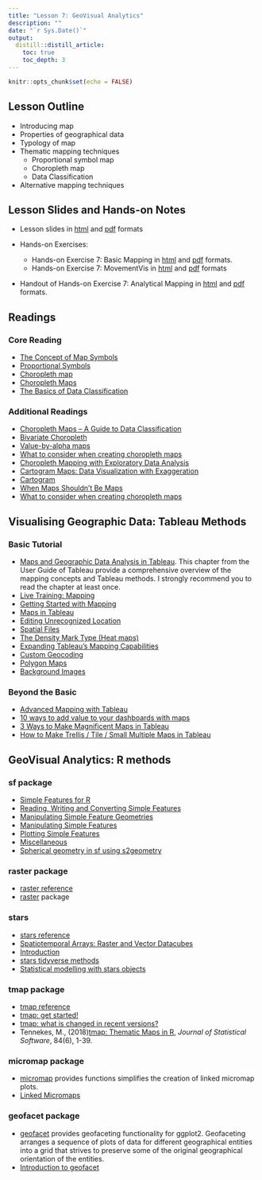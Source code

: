 ```yaml
---
title: "Lesson 7: GeoVisual Analytics"
description: ""
date: "`r Sys.Date()`"
output:
  distill::distill_article:
    toc: true
    toc_depth: 3
---
```


```r
knitr::opts_chunk$set(echo = FALSE)
```

## Lesson Outline

* Introducing map
* Properties of geographical data
* Typology of map
* Thematic mapping techniques
    * Proportional symbol map
    * Choropleth map
    * Data Classification
* Alternative mapping techniques

## Lesson Slides and Hands-on Notes 

- Lesson slides in [html](../lesson/Lesson07/Lesson07-GeoVA.html) and [pdf](../lesson/Lesson07/Lesson07-GeoVA.pdf) formats

- Hands-on Exercises:
    - Hands-on Exercise 7: Basic Mapping in  [html](../Hands-on_Ex/Hands-on_Ex07/Hands-on_Ex07-BasicMapping.html) and [pdf](../Hands-on_Ex/Hands-on_Ex07/Hands-on_Ex07-BasicMapping.pdf) formats.
    - Hands-on Exercise 7: MovementVis in [html](../Hands-on_Ex/Hands-on_Ex07/Hands-on_Ex07-MovementVis.html) and [pdf](../Hands-on_Ex/Hands-on_Ex07/Hands-on_Ex07-MovementVis.pdf) formats

- Handout of Hands-on Exercise 7: Analytical Mapping in [html](../Hands-on_Ex/Hands-on_Ex07/Hands-on_Ex07-AMap.html) and [pdf](../Hands-on_Ex/Hands-on_Ex07/Hands-on_Ex07-AMap.pdf) formats.




## Readings

### Core Reading

* [The Concept of Map Symbols](https://www.yaaka.cc/unit/the-concept-of-map-symbols/)
* [Proportional Symbols](https://www.axismaps.com/guide/univariate/proportional-symbols/)
* [Choropleth map](https://en.wikipedia.org/wiki/Choropleth_map)
* [Choropleth Maps](https://www.axismaps.com/guide/univariate/choropleth/)
* [The Basics of Data Classification](https://www.axismaps.com/guide/data/data-classification/)

### Additional Readings

* [Choropleth Maps – A Guide to Data Classification](https://gisgeography.com/choropleth-maps-data-classification/)
* [Bivariate Choropleth](https://www.axismaps.com/guide/multivariate/bivariate-choropleth/)
* [Value-by-alpha maps](http://andywoodruff.com/blog/value-by-alpha-maps/)
* [What to consider when creating choropleth maps](https://blog.datawrapper.de/choroplethmaps/)
* [Choropleth Mapping with Exploratory Data Analysis](https://www.directionsmag.com/article/3363)
* [Cartogram Maps: Data Visualization with Exaggeration](https://gisgeography.com/cartogram-maps/)
* [Cartogram](https://en.wikipedia.org/wiki/Cartogram)
* [When Maps Shouldn’t Be Maps](http://www.ericson.net/content/2011/10/when-maps-shouldnt-be-maps/)
* [What to consider when creating choropleth maps](https://blog.datawrapper.de/choroplethmaps/)

## Visualising Geographic Data: Tableau Methods

### Basic Tutorial

* [Maps and Geographic Data Analysis in Tableau](https://help.tableau.com/current/pro/desktop/en-us/maps.htm).  This chapter from the User Guide of Tableau provide a comprehensive overview of the mapping concepts and Tableau methods.  I strongly recommend you to read the chapter at least once. 
* [Live Training: Mapping](https://www.tableau.com/learn/webinars/live-training-mapping#video)
* [Getting Started with Mapping](https://www.tableau.com/learn/tutorials/on-demand/getting-started-mapping?product=tableau_desktop%2Btableau_prep&version=tableau_desktop_2019_3%2Btableau_prep_2019_3_1&topic=mapping)
* [Maps in Tableau](https://www.tableau.com/learn/tutorials/on-demand/maps-tableau?product=tableau_desktop%2Btableau_prep&version=tableau_desktop_2019_3%2Btableau_prep_2019_3_1&topic=mapping)
* [Editing Unrecognized Location](https://www.tableau.com/learn/tutorials/on-demand/editing-unrecognized-locations?product=tableau_desktop%2Btableau_prep&version=tableau_desktop_2019_3%2Btableau_prep_2019_3_1&topic=mapping)
* [Spatial Files](https://www.tableau.com/learn/tutorials/on-demand/spatial-files?product=tableau_desktop%2Btableau_prep&version=tableau_desktop_2019_3%2Btableau_prep_2019_3_1&topic=mapping)
* [The Density Mark Type (Heat maps)](https://www.tableau.com/learn/tutorials/on-demand/density-mark-type?product=tableau_desktop%2Btableau_prep&version=tableau_desktop_2019_3%2Btableau_prep_2019_3_1&topic=mapping)
* [Expanding Tableau's Mapping Capabilities](https://www.tableau.com/learn/tutorials/on-demand/expanding-tableaus-mapping-capabilities?product=tableau_desktop%2Btableau_prep&version=tableau_desktop_2019_3%2Btableau_prep_2019_3_1&topic=mapping)
* [Custom Geocoding](https://www.tableau.com/learn/tutorials/on-demand/custom-geocoding?product=tableau_desktop%2Btableau_prep&version=tableau_desktop_2019_3%2Btableau_prep_2019_3_1&topic=mapping)
* [Polygon Maps](https://www.tableau.com/learn/tutorials/on-demand/polygon-maps?product=tableau_desktop%2Btableau_prep&version=tableau_desktop_2019_3%2Btableau_prep_2019_3_1&topic=mapping)
* [Background Images](https://www.tableau.com/learn/tutorials/on-demand/background-images?product=tableau_desktop%2Btableau_prep&version=tableau_desktop_2019_3%2Btableau_prep_2019_3_1&topic=mapping)

### Beyond the Basic

* [Advanced Mapping with Tableau](https://www.tableau.com/learn/webinars/advanced-mapping-techniques-tableau)
* [10 ways to add value to your dashboards with maps](https://www.tableau.com/learn/whitepapers/10-ways-add-value-your-dashboards-maps)
* [3 Ways to Make Magnificent Maps in Tableau](https://www.ryansleeper.com/3-ways-to-make-magnificent-maps-in-tableau/)
* [How to Make Trellis / Tile / Small Multiple Maps in Tableau](https://playfairdata.com/how-to-make-trellis-tile-small-multiple-maps-in-tableau//)


## GeoVisual Analytics: R methods

### sf package
* [Simple Features for R](https://r-spatial.github.io/sf/articles/sf1.html)
* [Reading, Writing and Converting Simple Features](https://r-spatial.github.io/sf/articles/sf2.html)
* [Manipulating Simple Feature Geometries](https://r-spatial.github.io/sf/articles/sf3.html)
* [Manipulating Simple Features](https://r-spatial.github.io/sf/articles/sf4.html)
* [Plotting Simple Features](https://r-spatial.github.io/sf/articles/sf5.html)
* [Miscellaneous](https://r-spatial.github.io/sf/articles/sf6.html)
* [Spherical geometry in sf using s2geometry](https://r-spatial.github.io/sf/articles/sf7.html)

### raster package
* [raster reference](https://cran.r-project.org/web/packages/raster/raster.pdf)
* [raster](https://rspatial.org/raster/pkg/index.html) package

### stars
* [stars reference](https://r-spatial.github.io/stars/reference/index.html)
* [Spatiotemporal Arrays: Raster and Vector Datacubes](https://r-spatial.github.io/stars/index.html)
* [Introduction](https://r-spatial.github.io/stars/articles/stars1.html)
* [stars tidyverse methods](https://r-spatial.github.io/stars/articles/stars3.html)
* [Statistical modelling with stars objects](https://r-spatial.github.io/stars/articles/stars7.html)

### tmap package
* [tmap reference](https://cran.r-project.org/web/packages/tmap/tmap.pdf)
* [tmap: get started!](https://cran.r-project.org/web/packages/tmap/vignettes/tmap-getstarted.html)
* [tmap: what is changed in recent versions?](https://cran.r-project.org/web/packages/tmap/vignettes/tmap-changes.html)
* Tennekes, M., (2018)[tmap: Thematic Maps in R](https://www.jstatsoft.org/article/view/v084i06), *Journal of Statistical Software*, 84(6), 1-39.

### micromap package
* [micromap](https://cran.r-project.org/web/packages/micromap/index.html) provides functions simplifies the creation of linked micromap plots.
* [Linked Micromaps](https://cran.r-project.org/web/packages/micromap/vignettes/Introduction_Guide.pdf)

### geofacet package
* [geofacet](https://hafen.github.io/geofacet/) provides geofaceting functionality for ggplot2. Geofaceting arranges a sequence of plots of data for different geographical entities into a grid that strives to preserve some of the original geographical orientation of the entities.
* [Introduction to geofacet](https://hafen.github.io/geofacet/articles/geofacet.html)









